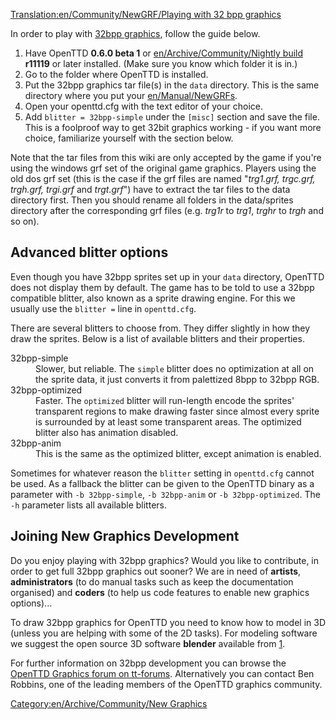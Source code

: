 [[Translation:en/Community/NewGRF/Playing with 32 bpp graphics]]
{{en/Nightly}}

In order to play with [[en/Archive/Old 32bpp/List of downloadable 32 bpp tars|32bpp graphics]], follow the guide below.

# Have OpenTTD '''0.6.0 beta 1''' or [[en/Archive/Community/Nightly build]] '''r11119''' or later installed. (Make sure you know which folder it is in.)
# Go to the folder where OpenTTD is installed.
# Put the 32bpp graphics tar file(s) in the <code>data</code> directory. This is the same directory where you put your [[en/Manual/NewGRF]]s.
# Open your openttd.cfg with the text editor of your choice.
# Add <code>blitter = 32bpp-simple</code> under the <code>[misc]</code> section and save the file. This is a foolproof way to get 32bit graphics working - if you want more choice, familiarize yourself with the section below.

Note that the tar files from this wiki are only accepted by the game if you're using the windows grf set of the original game graphics. Players using the old dos grf set (this is the case if the grf files are named "''trg1.grf, trgc.grf, trgh.grf, trgi.grf'' and ''trgt.grf''") have to extract the tar files to the data directory first. Then you should rename all folders in the data/sprites directory after the corresponding grf files (e.g. ''trg1r'' to ''trg1'', ''trghr'' to ''trgh'' and so on).

==Advanced blitter options==

Even though you have 32bpp sprites set up in your <code>data</code> directory, OpenTTD does not display them by default. The game has to be told to use a 32bpp compatible blitter, also known as a sprite drawing engine. For this we usually use the <code>blitter =</code> line in <code>openttd.cfg</code>.
    
There are several blitters to choose from. They differ slightly in how they draw the sprites. Below is a list of available blitters and their properties.

;32bpp-simple
:Slower, but reliable. The <code>simple</code> blitter does no optimization at all on the sprite data, it just converts it from palettized 8bpp to 32bpp RGB.
;32bpp-optimized
:Faster. The <code>optimized</code> blitter will run-length encode the sprites' transparent regions to make drawing faster since almost every sprite is surrounded by at least some transparent areas. The optimized blitter also has animation disabled.
;32bpp-anim
:This is the same as the optimized blitter, except animation is enabled.

Sometimes for whatever reason the <code>blitter</code> setting in <code>openttd.cfg</code> cannot be used. As a fallback the blitter can be given to the OpenTTD binary as a parameter with <code>-b 32bpp-simple</code>, <code>-b 32bpp-anim</code> or <code>-b 32bpp-optimized</code>. The <code>-h</code> parameter lists all available blitters.

==Joining New Graphics Development==

Do you enjoy playing with 32bpp graphics? Would you like to contribute, in order to get full 32bpp graphics out sooner? We are in need of '''artists''', '''administrators''' (to do manual tasks such as keep the documentation organised) and '''coders''' (to help us code features to enable new graphics options)...

To draw 32bpp graphics for OpenTTD you need to know how to model in 3D (unless you are helping with some of the 2D tasks). For modeling software we suggest the open source 3D software '''blender''' available from [http://blender.org].

For further information on 32bpp development you can browse the [http://www.tt-forums.net/viewforum.php?f=36 OpenTTD Graphics forum on tt-forums]. Alternatively you can contact Ben Robbins, one of the leading members of the OpenTTD graphics community.

[[Category:en/Archive/Community/New Graphics]]